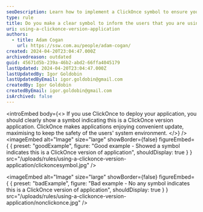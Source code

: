 ```yaml
---
seoDescription: Learn how to implement a ClickOnce symbol to ensure your application deployment is clear and secure.
type: rule
title: Do you make a clear symbol to inform the users that you are using a ClickOnce version application?
uri: using-a-clickonce-version-application
authors:
  - title: Adam Cogan
    url: https://ssw.com.au/people/adam-cogan/
created: 2024-04-20T23:04:47.000Z
archivedreason: outdated
guid: 45671d5b-239a-46b2-abd2-66ffa4045179
lastUpdated: 2024-04-20T23:04:47.000Z
lastUpdatedBy: Igor Goldobin
lastUpdatedByEmail: igor.goldobin@gmail.com
createdBy: Igor Goldobin
createdByEmail: igor.goldobin@gmail.com
isArchived: false
---
```

<introEmbed
  body={<>
If you use ClickOnce to deploy your application, you should clearly show a symbol indicating this is a ClickOnce version application. ClickOnce makes applications enjoying convenient update, maximising to keep the safety of the users' system environment.
  </>}
/>
<imageEmbed
  alt="Image"
  size="large"
  showBorder={false}
  figureEmbed={ {
    preset: "goodExample",
    figure: "Good example - Showed a symbol indicates this is a ClickOnce version of application",
    shouldDisplay: true
  } }
  src="/uploads/rules/using-a-clickonce-version-application/clickoncesymbol.jpg"
/>

<imageEmbed
  alt="Image"
  size="large"
  showBorder={false}
  figureEmbed={ {
    preset: "badExample",
    figure: "Bad example - No any symbol indicates this is a ClickOnce version of application",
    shouldDisplay: true
  } }
  src="/uploads/rules/using-a-clickonce-version-application/nonclickonce.jpg"
/>

